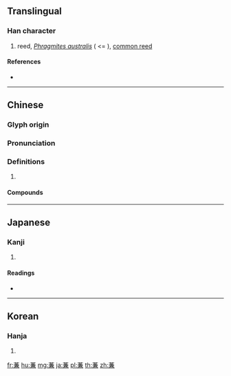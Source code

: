 {{character info/new}}
==Translingual==

===Han character===
{{Han char|rn=140|rad=艸|as=10|sn=16|four=44237|canj=TTXC}}

# reed, ''[[Phragmites australis]]'' ( <= {{taxlink|Phragmites communis|species|noshow=1}}), [[common reed]]

====References====
* {{Han ref|kx=1050.100|dkj=31621|dj=1511.180|hdz=53269.080|uh=84B9|ud=33977|bh=E3B6|bd=58294}}

----

==Chinese==
{{zh-forms}}

===Glyph origin===
{{Han etym}}

===Pronunciation===
{{zh-pron
|m=jiān
|c=gim1
|mc=y
|oc=y
|cat=
}}

===Definitions===
{{zh-hanzi}}

# {{rfdef|zh}}

====Compounds====
{{zh-der|蒹葭|蒹葭倚玉}}

----

==Japanese==

===Kanji===
{{ja-kanji|grade=|rs=艸10}}

# {{defn|lang=ja|sort=艸10}}

====Readings====
* {{ja-readings|on=[[けん]] (ken)|kun=[[おぎ]] (ogi)|nanori=}}

----

==Korean==

===Hanja===
{{ko-hanja|hangeul=겸|eumhun=|rv=gyeom|mr=kyŏm|y=kyem}}

# {{defn|lang=ko|sort=艸10}}

[[fr:蒹]]
[[hu:蒹]]
[[mg:蒹]]
[[ja:蒹]]
[[pl:蒹]]
[[th:蒹]]
[[zh:蒹]]